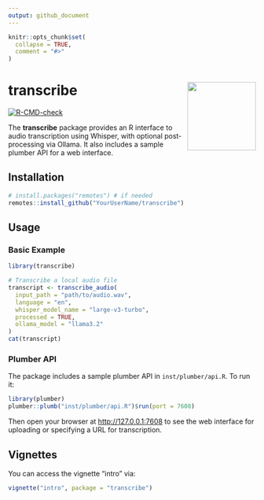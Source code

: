 ```yaml
---
output: github_document
---
```


```r
knitr::opts_chunk$set(
  collapse = TRUE,
  comment = "#>"
)
```

# transcribe <img src="man/figures/logo.png" align="right" height="139"/>

[![R-CMD-check](https://github.com/brancengregory/transcribe/actions/workflows/R-CMD-check.yaml/badge.svg)](https://github.com/brancengregory/transcribe/actions)

The **transcribe** package provides an R interface to audio transcription using Whisper, with optional post‐processing via Ollama. It also includes a sample plumber API for a web interface.

## Installation

```r
# install.packages("remotes") # if needed
remotes::install_github("YourUserName/transcribe")
```

## Usage

### Basic Example

```r
library(transcribe)

# Transcribe a local audio file
transcript <- transcribe_audio(
  input_path = "path/to/audio.wav",
  language = "en",
  whisper_model_name = "large-v3-turbo",
  processed = TRUE,
  ollama_model = "llama3.2"
)
cat(transcript)
```

### Plumber API

The package includes a sample plumber API in `inst/plumber/api.R`. To run it:

```r
library(plumber)
plumber::plumb("inst/plumber/api.R")$run(port = 7608)
```

Then open your browser at [http://127.0.0.1:7608](http://127.0.0.1:7608) to see the web interface for uploading or specifying a URL for transcription.

## Vignettes

You can access the vignette “intro” via:

```r
vignette("intro", package = "transcribe")
```
